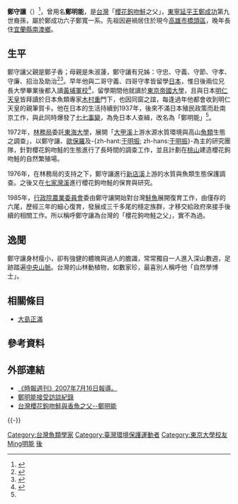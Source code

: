 '''鄭守讓'''（{{bd|1920年|2月10日|2010年|6月28日|catIdx=Zheng}}）<ref>{{cite web |author1=中国新闻网 |title=为时6年 郑成功十代孙终获准改回原名郑守让 |url=http://news.sina.com.cn/o/2005-08-24/10476770779s.shtml |website=新浪 |accessdate=2021-02-11 |date=2005-08-24}}</ref>，曾用名'''鄭明能'''，是[[台灣|台灣]]「[[櫻花鉤吻鮭|櫻花鉤吻鮭]]之父」，[[東寧王朝|東寧]][[延平王|延平王]][[鄭成功|鄭成功]]第九世裔孫，屬於鄭成功六子鄭寬一系。先祖因避禍居住於現今[[高雄市|高雄市]][[橋頭區|橋頭區]]，晚年長住[[宜蘭縣|宜蘭縣]][[南澳鄉|南澳鄉]]。
==生平==
鄭守讓父親是鄭子香；母親是朱淑蓮，鄭守讓有兄姊：守忠、守義、守節、守孝、守廉、招治及助治<ref>{{cite news|author=吳淑君|title=恢復原名 兩個幕後功臣|url=http://tw.people.com.cn/BIG5/14814/6025086.html|accessdate=2020-05-20|work=聯合報|date=2005-08-24|archive-date=2007-08-20|archive-url=https://web.archive.org/web/20070820161645/http://tw.people.com.cn/BIG5/14814/6025086.html|dead-url=no}}</ref><ref name="前半生與復名">{{cite news |author=吳淑君|title=鄭守讓 自稱鄭氏10代孫|url=|accessdate=2020-05-12 |work=聯合報|date=2009-03-08|accessdate=2020-05-20}}</ref>。早年他與二哥守義、四哥守孝皆留學[[日本|日本]]，惟日後兩位兄長大學畢業後都入讀[[黃埔軍校|黃埔軍校]]<ref>{{cite news|author=張海燕|title=鄭成功第九代孫扎根台灣 隱姓埋名躲過滅門|url=http://tw.people.com.cn/BIG5/14814/6025086.html|accessdate=2020-05-20|work=中國新聞網|via=人民網|date=2007-07-24|archive-date=2007-08-20|archive-url=https://web.archive.org/web/20070820161645/http://tw.people.com.cn/BIG5/14814/6025086.html|dead-url=no}}</ref>，留學期間他就讀於[[東京帝國大學|東京帝國大學]]，且與日本[[明仁天皇|明仁天皇]]皆拜讀於日本魚類專家[[木村重|木村重]]門下，也因同窗之誼，每逢過年他都會收到明仁天皇的親筆賀卡。他在日本的生活持續到1937年，後來不滿日本殖民政策而赴南京工作，與此同時爆發了[[七七事變|七七事變]]，為免日本人查緝，改名為「鄭明能」<ref name="前半生與復名" />。

1972年，[[林務局|林務局]]委託[[東海大學_(台灣)|東海大學]]，展開「[[大甲溪|大甲溪]]上游水源水質環境與高山[[魚類|魚類]]生態之調查」，以鄭守讓、[[歐保羅|歐保羅]]及-{zh-hant:[[于明振|于明振]]; zh-hans:[[于明振|于明振]]}-為主的研究團隊，針對櫻花鉤吻鮭的生態進行了長時間的調查工作，並且計劃在[[桃山_(臺灣)|桃山]]建造櫻花鉤吻鮭的自然繁殖場。

1976年，在林務局的支持之下，鄭守讓進行[[新店溪|新店溪]]上游的水質與魚類生態保護調查。之後又在[[七家灣溪|七家灣溪]]進行櫻花鉤吻鮭的保育與研究。

1985年，[[行政院農業委員會|行政院農業委員會]]委由鄭守讓開始對台灣[[鮭魚|鮭魚]]展開復育工作，由僅存的六尾，歷經三年的細心復育，發展成三千多尾的穩定族群，才移交給政府來接手後續的相關工作。所以稱呼鄭守讓為台灣的「櫻花鉤吻鮭之父」，實不為過。

==逸聞==
鄭守讓身材瘦小，卻有強健的體魄與過人的膽識，常常獨自一人進入深山數週，足跡踏遍[[中央山脈|中央山脈]]。台灣的山林動植物，如數家珍，最喜別人稱呼他「自然學博士」。

==相關條目==
*[[大島正滿|大島正滿]]

==參考資料==
{{reflist}}

==外部連結==
*[http://big5.huaxia.com/tw/sdbd/rw/2007/00651922.html 《時報週刊》2007年7月16日報導。] {{Wayback|url=http://big5.huaxia.com/tw/sdbd/rw/2007/00651922.html |date=20131109105615 }}
*[http://www.ylib.com/sango/okawa/okawa020704.asp 鄭明能接受訪談紀錄] {{Wayback|url=http://www.ylib.com/sango/okawa/okawa020704.asp |date=20080906184546 }}
*[https://web.archive.org/web/20131217195530/http://tw.myblog.yahoo.com/jw!ETNr1S6VQE6gfgB8pc8.Eg--/article?mid=21585 台灣櫻花鉤吻鮭與香魚之父--鄭明能]

{{-}}
{{台灣環境運動}}
{{東寧王朝}}

{{DEFAULTSORT:Zheng鄭明能}}
[[Category:台灣魚類學家|Category:台灣魚類學家]]
[[Category:臺灣環境保護運動者|Category:臺灣環境保護運動者]]
[[Category:東京大學校友|Category:東京大學校友]]
[[Category:鄭姓|Ming明能]]
[[Category:鄭成功家族|後]]